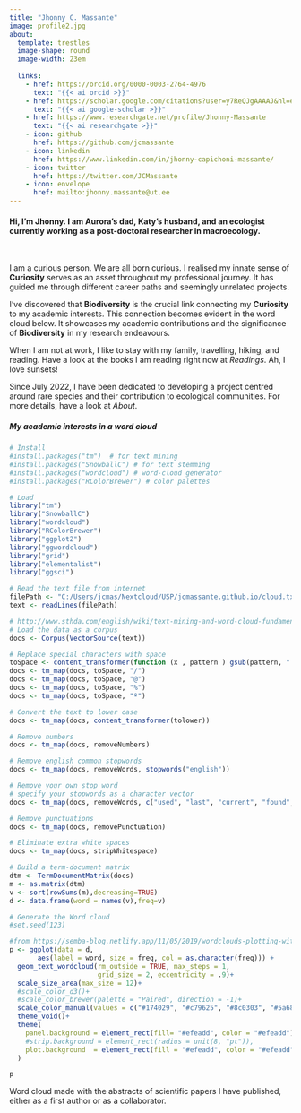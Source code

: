 ```yaml
---
title: "Jhonny C. Massante"
image: profile2.jpg
about: 
  template: trestles
  image-shape: round
  image-width: 23em
  
  links:
    - href: https://orcid.org/0000-0003-2764-4976
      text: "{{< ai orcid >}}"
    - href: https://scholar.google.com/citations?user=y7ReQJgAAAAJ&hl=en
      text: "{{< ai google-scholar >}}"
    - href: https://www.researchgate.net/profile/Jhonny-Massante
      text: "{{< ai researchgate >}}"
    - icon: github
      href: https://github.com/jcmassante
    - icon: linkedin
      href: https://www.linkedin.com/in/jhonny-capichoni-massante/
    - icon: twitter
      href: https://twitter.com/JCMassante
    - icon: envelope
      href: mailto:jhonny.massante@ut.ee
---
```


#### Hi, I'm Jhonny. I am Aurora's dad, Katy's husband, and an ecologist currently working as a post-doctoral researcher in macroecology.

<br>

I am a curious person. We are all born curious. I realised my innate sense of **Curiosity** serves as an asset throughout my professional journey. It has guided me through different career paths and seemingly unrelated projects.

I've discovered that **Biodiversity** is the crucial link connecting my **Curiosity** to my academic interests. This connection becomes evident in the word cloud below. It showcases my academic contributions and the significance of **Biodiversity** in my research endeavours.

When I am not at work, I like to stay with my family, travelling, hiking, and reading. Have a look at the books I am reading right now at *Readings*. Ah, I love sunsets!

Since July 2022, I have been dedicated to developing a project centred around rare species and their contribution to ecological communities. For more details, have a look at *About*.

##### My academic interests in a word cloud

```r

# Install
#install.packages("tm")  # for text mining
#install.packages("SnowballC") # for text stemming
#install.packages("wordcloud") # word-cloud generator 
#install.packages("RColorBrewer") # color palettes

# Load
library("tm")
library("SnowballC")
library("wordcloud")
library("RColorBrewer")
library("ggplot2")
library("ggwordcloud")
library("grid")
library("elementalist")
library("ggsci")

# Read the text file from internet
filePath <- "C:/Users/jcmas/Nextcloud/USP/jcmassante.github.io/cloud.txt"
text <- readLines(filePath)

# http://www.sthda.com/english/wiki/text-mining-and-word-cloud-fundamentals-in-r-5-simple-steps-you-should-know
# Load the data as a corpus
docs <- Corpus(VectorSource(text))

# Replace special characters with space
toSpace <- content_transformer(function (x , pattern ) gsub(pattern, " ", x))
docs <- tm_map(docs, toSpace, "/")
docs <- tm_map(docs, toSpace, "@")
docs <- tm_map(docs, toSpace, "%")
docs <- tm_map(docs, toSpace, "º")

# Convert the text to lower case
docs <- tm_map(docs, content_transformer(tolower))

# Remove numbers
docs <- tm_map(docs, removeNumbers)

# Remove english common stopwords
docs <- tm_map(docs, removeWords, stopwords("english"))

# Remove your own stop word
# specify your stopwords as a character vector
docs <- tm_map(docs, removeWords, c("used", "last", "current", "found", "across", "along", "suggests", "showed", "many", "far", "circular", "well", "less", "eivs", "uno", "better")) 

# Remove punctuations
docs <- tm_map(docs, removePunctuation)

# Eliminate extra white spaces
docs <- tm_map(docs, stripWhitespace)

# Build a term-document matrix
dtm <- TermDocumentMatrix(docs)
m <- as.matrix(dtm)
v <- sort(rowSums(m),decreasing=TRUE)
d <- data.frame(word = names(v),freq=v)

# Generate the Word cloud
#set.seed(123)

#from https://semba-blog.netlify.app/11/05/2019/wordclouds-plotting-with-ggwordcloud-package-in-r/
p <- ggplot(data = d, 
       aes(label = word, size = freq, col = as.character(freq))) + 
  geom_text_wordcloud(rm_outside = TRUE, max_steps = 1,
                      grid_size = 2, eccentricity = .9)+
  scale_size_area(max_size = 12)+
  #scale_color_d3()+
  #scale_color_brewer(palette = "Paired", direction = -1)+
  scale_color_manual(values = c("#174029", "#c79625", "#8c0303", "#5a6868", "#d55e2d", "#73303c", "#024959", "#3d7345", "#1f2b85", "#574301", "#34273b", "#bf5b04", "#999348", "#044013", "#5e0202", "#519188", "#f2ab26", "#0f320f", "#69724c"))+
  theme_void()+
  theme(
    panel.background = element_rect(fill= "#efeadd", color = "#efeadd"),
    #strip.background = element_rect(radius = unit(8, "pt")),
    plot.background  = element_rect(fill = "#efeadd", color = "#efeadd")
  )

p

```

<p style="font-size: small">

Word cloud made with the abstracts of scientific papers I have published, either as a first author or as a collaborator.

</p>
